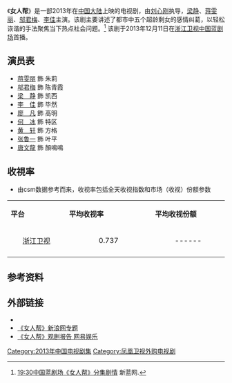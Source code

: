 {{电视节目信息框
| 颜色       = pink
| 名称       = 女人帮
| 原名       = 
| 英文名称 = 
| 别名       =
| 图片       = 
| 图说       = 
| 类型       = 
| 格式       =
| 原创       = 朱屏、汀澪
| 发展       = 
| 编剧       = [[李晓明|李晓明]]、[[王小柱|王小柱]]、[[雨侬|雨侬]]<br />[[秦爽|秦爽]]、[[郭博雅|郭博雅]]、[[曾丹|曾丹]]
| 导演       = [[刘心刚|刘心刚]]
| 总导演    =
| 助理导演 =
| 创意总监 =
| 主持       = 
| 演出       = [[蒋雯丽|蒋雯丽]]、[[梁静_(演员)|梁静]]、[[邬君梅|邬君梅]]、[[李佳_(演员)|李佳]]
| 评判       =
| 配音       = 
| 旁白       =  
| 字幕       =  
| 主题曲     = 
| 主题音乐 = 
| 主题作曲家 = 
| 片头曲     = 
| 作曲        =
| 填词        =
| 主唱        =
| 片尾曲     = 《等你爱我》
| 作曲2      = [[小柯|小柯]]
| 填词2      = 小柯
| 主唱2      = 刘沁、兰少
| 插曲       = 刘伟《等爱》
| 标语       =
| 国家       = 
| 地区       =
| 语言       = 
| 季数       = 
| 集数       = 36集
| 每集列表   = 
| 执行制作   = 牛富强
| 共同执行制作 =
| 制片人     = 兰斌、吴昊、高寒
| 监制       = [[郑晓龙|郑晓龙]]、张斌、宋志鹏、<br />张海波、刘晓霖、岳洋
| 副制作人   = 
| 制作顾问   =
| 共同制作人 = 
| 出品人    = 张平、兰斌
| 故事       =
| 编审       = 
| 剪辑       = 
| 外景       = 
| 摄影       =
| 机位       = 
| 每集长度  = 
| 电视网     = {{CHN}} [[浙江卫视|浙江卫视]]
| 视频制式   = 
| 音频制式   =   
| 开始       = {{start_date|2013|12|11}}
| 结束       = {{end_date|2013|12|23}}
| 电视网1    = 
| 视频制式1   = 
| 音频制式1  =   
| 开始1       = 
| 结束1       = 
| 制作公司   = 北京电视艺术中心有限公司<br /> 北京西影汉唐传媒有限公司
| 晚于       = 
| 早于       = 
| 相关剧集   = 
| 中国大陆名称 = 
| 台湾名称   = 
| 港澳名称   = 
| 马新名称   = 
| 官方网站   = 
| imdb_id   = 
| tv_com_id = 
}}
《'''女人帮'''》是一部2013年在[[中国大陆|中国大陆]]上映的电视剧，由[[刘心刚|刘心刚]]执导，[[梁静_(演员)|梁静]]、[[蒋雯丽|蒋雯丽]]、[[邬君梅|邬君梅]]、[[李佳_(演员)|李佳]]主演。该剧主要讲述了都市中五个超龄剩女的感情纠葛，以轻松诙谐的手法聚焦当下热点社会问题。<ref>[http://zjtv.cztv.com/jrkd/2013/12/2013-12-204179529.htm 19:30中国蓝剧场《女人帮》分集剧情] {{Wayback|url=http://zjtv.cztv.com/jrkd/2013/12/2013-12-204179529.htm |date=20131224121340 }}新蓝网.</ref> 该剧于2013年12月11日在[[浙江卫视|浙江卫视]][[中国蓝剧场|中国蓝剧场]]首播。

== 演员表 ==
*[[蒋雯丽|蒋雯丽]] 飾 朱莉
*[[邬君梅|邬君梅]] 飾 陈青霞
*[[梁静_(演员)|梁　静]] 飾 凯西
*[[李佳_(演员)|李　佳]] 飾 毕然
*[[廖凡|廖　凡]] 飾 高明
*[[何冰|何　冰]] 飾 特区
*[[黄轩|黄　轩]] 飾 方格
*[[张鲁一|张鲁一]] 飾 叶平
*[[唐文龍|唐文龍]] 飾 顏鳴鳴

==收視率==
* 由csm数据参考而来，收视率包括全天收视指数和市场（收视）份额参数
{|class="wikitable" width="52%"
|- style="background:cornflowerblue; color:white" align=center
|style="width:3%"|'''平台'''||style="width:4%"|'''平均收视率'''||style="width:4%"|'''平均收视份额'''
|-
|align=center|[[浙江卫视|浙江卫视]]||align=center|0.737||align=center|------ 
|-
|}

== 参考资料 ==
<references/>

== 外部链接 ==
* {{Sinaweibo|2296216123|《女人帮》}}
* [http://ent.sina.com.cn/f/v/nrb/  《女人帮》新浪网专题] {{Wayback|url=http://ent.sina.com.cn/f/v/nrb/ |date=20200821085546 }}
* [http://ent.163.com/13/1220/14/9GHV2LJD00034R94.html  《女人帮》观剧报告 网易娱乐] {{Wayback|url=http://ent.163.com/13/1220/14/9GHV2LJD00034R94.html |date=20200821090625 }}

{{電視節目的變遷
|電視台= {{CHNML}} [[浙江卫视|浙江卫视]]
|播放檔次= [[中国蓝剧场|中国蓝剧场]] 周六至周四19:30-22:00三集 周五19:30-21:00二集
|節目名稱=女人帮<br>(2013.12.11 - 2013.12.23)
|上一節目=[[石光荣的战火青春|石光荣的战火青春]]<br>(2013.12.03 - 2013.12.10)
|下一節目=[[恋爱的那点事儿|恋爱的那点事儿]]<br>(2013.12.23－2013.12.31)
}}

{{郑晓龙}}
{{浙江卫视电视剧}}

{{DEFAULTSORT:Nv女}}
[[Category:2013年中国电视剧集|Category:2013年中国电视剧集]]
[[Category:凤凰卫视外购电视剧|Category:凤凰卫视外购电视剧]]